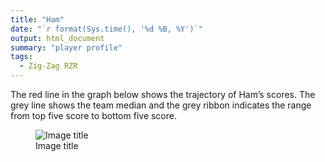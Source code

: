 ```yaml
---
title: "Ham"
date: "`r format(Sys.time(), '%d %B, %Y')`"
output: html_document
summary: "player profile"
tags:
  - Zig-Zag RZR
---
```


The red line in the graph below shows the trajectory of Ham's scores. The grey line shows the team median and the grey ribbon indicates the range from top five score to bottom five score.

![Image title](Ham.jpg)
